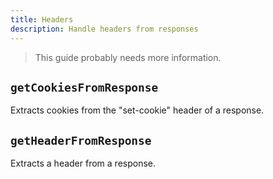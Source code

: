 ```yaml
---
title: Headers
description: Handle headers from responses
---
```


> This guide probably needs more information.

## `getCookiesFromResponse`

Extracts cookies from the "set-cookie" header of a response.

## `getHeaderFromResponse`

Extracts a header from a response.
